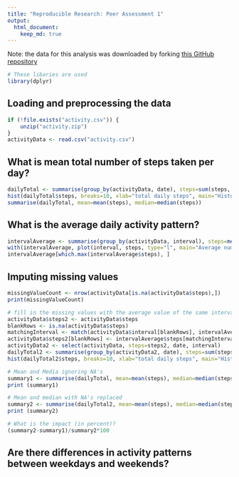 ```yaml
---
title: "Reproducible Research: Peer Assessment 1"
output: 
  html_document:
    keep_md: true
---
```

Note: the data for this analysis was downloaded by forking [this GitHub repository](http://github.com/rdpeng/RepData_PeerAssessment1)

```r
# These libaries are used
library(dplyr)
```


## Loading and preprocessing the data
```r
if (!file.exists("activity.csv")) {
    unzip("activity.zip")
}
activityData <- read.csv("activity.csv")
```

## What is mean total number of steps taken per day?
```r
dailyTotal <- summarise(group_by(activityData, date), steps=sum(steps, na.rm = TRUE))
hist(dailyTotal$steps, breaks=10, xlab="total daily steps", main="Histogram of total daily steps")
summarise(dailyTotal, mean=mean(steps), median=median(steps))
```

## What is the average daily activity pattern?
```r
intervalAverage <- summarise(group_by(activityData, interval), steps=mean(steps, na.rm = TRUE))
with(intervalAverage, plot(interval, steps, type="l", main="Average number of steps per 5 minute interval accross all days"))
intervalAverage[which.max(intervalAverage$steps), ]
```


## Imputing missing values
```r
missingValueCount <- nrow(activityData[is.na(activityData$steps),])
print(missingValueCount)

# fill in the missing values with the average value of the same interval
activityData$steps2 <- activityData$steps
blankRows <- is.na(activityData$steps)
matchingInterval <- match(activityData$interval[blankRows], intervalAverage$interval)
activityData$steps2[blankRows] <- intervalAverage$steps[matchingInterval]
activityData2 <- select(activityData, steps=steps2, date, interval)
dailyTotal2 <- summarise(group_by(activityData2, date), steps=sum(steps))
hist(dailyTotal2$steps, breaks=10, xlab="total daily steps", main="Histogram of total daily steps (NA's replaced with interval average)")

# Mean and Media ignoring NA's
summary1 <- summarise(dailyTotal, mean=mean(steps), median=median(steps))
print (summary1)

# Mean and median with NA's replaced
summary2 <- summarise(dailyTotal2, mean=mean(steps), median=median(steps))
print (summary2)

# What is the impact (in percent)?
(summary2-summary1)/summary2*100
```



## Are there differences in activity patterns between weekdays and weekends?
